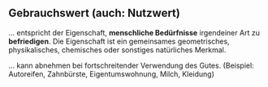 ::: callout-tip
## Gebrauchswert (auch: Nutzwert)
... entspricht der Eigenschaft, **menschliche Bedürfnisse** irgendeiner Art zu **befriedigen**. Die Eigenschaft ist ein gemeinsames geometrisches, physikalisches, chemisches oder sonstiges natürliches Merkmal.<!--^[vgl. @Marx.1867, S. 4f]-->

... kann abnehmen bei fortschreitender Verwendung des Gutes. (Beispiel: Autoreifen, Zahnbürste, Eigentumswohnung, Milch, Kleidung)
:::